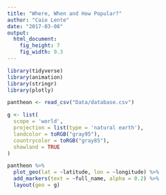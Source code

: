 ```yaml
---
title: "Where, When and How Popular?"
author: "Caio Lente"
date: "2017-03-08"
output: 
  html_document: 
    fig_height: 7
    fig_width: 9.3
---
```


```r
library(tidyverse)
library(animation)
library(stringr)
library(plotly)
```

```r
pantheon <- read_csv("Data/database.csv")
```

```r
g <- list(
  scope = 'world',
  projection = list(type = 'natural earth'),
  landcolor = toRGB("gray95"),
  countrycolor = toRGB("gray85"),
  showland = TRUE
)

pantheon %>%
  plot_geo(lat = ~latitude, lon = ~longitude) %>%
  add_markers(text = ~full_name, alpha = 0.2) %>%
  layout(geo = g)
```

